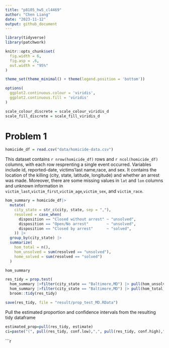 ```yaml
---
title: "p8105_hw5_cl4469"
author: "Chen Liang"
date: "2023-11-12"
output: github_document
---
```


```r
library(tidyverse)
library(patchwork)

knitr::opts_chunk$set(
  fig.width = 6,
  fig.asp = .6,
  out.width = "95%"
)

theme_set(theme_minimal() + theme(legend.position = 'bottom'))

options(
  ggplot2.continuous.colour = 'viridis',
  ggplot2.continuous.fill = 'viridis'
)

scale_colour_discrete = scale_colour_viridis_d
scale_fill_discrete = scale_fill_viridis_d
```

# Problem 1
```r
homicide_df = read.csv("data/homicide-data.csv")
```
This dataset contains `r nrow(homicide_df)` rows and `r ncol(homicide_df)` columns, with each row resprenting a single event occurred. Variables include id, reported-date, victims'last name,race, and sex. It contains the location of the killing (city, state, latitude, longitude) and whether an arrest was made. Moreover, there are some missing values in `lat` and `lon` columns and unknown information in `victim_last`,`victim_first`,`victim_age`,`victim_sex`, and `victim_race`.

```r
hom_summary = homicide_df|>
  mutate(
    city_state = str_c(city, state, sep = ","),
    resolved = case_when(
      disposition == "Closed without arrest" ~ "unsolved",
      disposition == "Open/No arrest"        ~ "unsolved",
      disposition == "Closed by arrest"      ~ "solved",
    )) |>
  group_by(city_state) |>
  summarize(
    hom_total = n(),
    hom_unsolved = sum(resolved == "unsolved"),
    home_solved = sum(resolved == "solved")
  )

hom_summary
```

```r
res_tidy = prop.test(
  hom_summary |>filter(city_state == "Baltimore,MD") |> pull(hom_unsolved), 
  hom_summary |>filter(city_state == "Baltimore,MD") |> pull(hom_total)) |>
  broom::tidy(res_tidy)

save(res_tidy, file = "result/prop_test_MD.RData")
```

Pull the estimated proportion and confidence intervals from the resulting tidy dataframe
```r
estimated_prop=pull(res_tidy, estimate)
ci=paste("(", pull(res_tidy, conf.low),",", pull(res_tidy, conf.high),")")
```

```r

